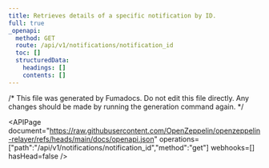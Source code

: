 ```yaml
---
title: Retrieves details of a specific notification by ID.
full: true
_openapi:
  method: GET
  route: /api/v1/notifications/notification_id
  toc: []
  structuredData:
    headings: []
    contents: []
---
```


/* This file was generated by Fumadocs. Do not edit this file directly. Any changes should be made by running the generation command again. */

<APIPage document="https://raw.githubusercontent.com/OpenZeppelin/openzeppelin-relayer/refs/heads/main/docs/openapi.json" operations=["path":"/api/v1/notifications/notification_id","method":"get"] webhooks=[] hasHead=false />
